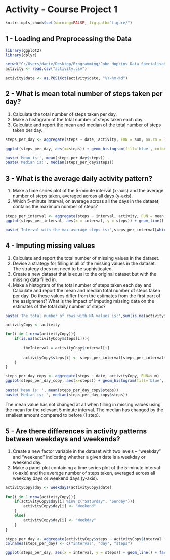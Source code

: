 # Activity - Course Project 1

```{r, echo=FALSE}
knitr::opts_chunk$set(warning=FALSE, fig.path="figure/")
```

## 1 - Loading and Preprocessing the Data

```{r, echo = TRUE}
library(ggplot2)
library(dplyr)

setwd("C:/Users/danie/Desktop/Programming/John Hopkins Data Specialisation Course/Module 5/Course Project 1")
activity <- read.csv("activity.csv")

activity$date <- as.POSIXct(activity$date, "%Y-%m-%d")
```

## 2 - What is mean total number of steps taken per day?

1. Calculate the total number of steps taken per day.
2. Make a histogram of the total number of steps taken each day.
3. Calculate and report the mean and median of the total number of steps taken per day.

```{r}
steps_per_day <- aggregate(steps ~ date, activity, FUN = sum, na.rm = TRUE)

ggplot(steps_per_day, aes(x=steps)) + geom_histogram(fill='blue', color='black', bins=10)

paste('Mean is:', mean(steps_per_day$steps))
paste('Median is:', median(steps_per_day$steps))
```

## 3 - What is the average daily activity pattern?

1. Make a time series plot of the 5-minute interval (x-axis) and the average number of steps taken, averaged across all days (y-axis).
2. Which 5-minute interval, on average across all the days in the dataset, contains the maximum number of steps?

```{r}
steps_per_interval <- aggregate(steps ~ interval, activity, FUN = mean, na.rm=TRUE)
ggplot(steps_per_interval, aes(x = interval, y = steps)) + geom_line()

paste('Interval with the max average steps is:',steps_per_interval[which.max(steps_per_interval$steps),]$interval)
```

## 4 - Imputing missing values

1. Calculate and report the total number of missing values in the dataset.
2. Devise a strategy for filling in all of the missing values in the dataset. The strategy does not need to be sophisticated. 
3. Create a new dataset that is equal to the original dataset but with the missing data filled in.
4. Make a histogram of the total number of steps taken each day and Calculate and report the mean and median total number of steps taken per day. Do these values differ from the estimates from the first part of the assignment? What is the impact of imputing missing data on the estimates of the total daily number of steps?

```{r}
paste('The total number of rows with NA values is:',sum(is.na(activity$steps)))

activityCopy <- activity

for(i in 1:nrow(activityCopy)){
    if(is.na(activityCopy$steps[i])){
        
        theInterval = activityCopy$interval[i]
        
        activityCopy$steps[i] <- steps_per_interval[steps_per_interval$interval == theInterval,]$steps
    }
}

steps_per_day_copy <- aggregate(steps ~ date, activityCopy, FUN=sum)
ggplot(steps_per_day_copy, aes(x=steps)) + geom_histogram(fill='blue', color='black', bins=10)

paste('Mean is: ', mean(steps_per_day_copy$steps))
paste('Median is: ', median(steps_per_day_copy$steps))
```

The mean value has not changed at all when filling in missing values using the mean for the relevant 5 minute interval. The median has changed by the smallest amount compared to before (1 step).

## 5 - Are there differences in activity patterns between weekdays and weekends?

1. Create a new factor variable in the dataset with two levels – “weekday” and “weekend” indicating whether a given date is a weekday or weekend day.
2. Make a panel plot containing a time series plot of the 5-minute interval (x-axis) and the average number of steps taken, averaged across all weekday days or weekend days (y-axis).

```{r}
activityCopy$day <- weekdays(activityCopy$date)

for(i in 1:nrow(activityCopy)){
    if(activityCopy$day[i] %in% c("Saturday", "Sunday")){
        activityCopy$day[i] <- "Weekend"
    }
    else{
        activityCopy$day[i] <- "Weekday"
    }
}

steps_per_day <- aggregate(activityCopy$steps ~ activityCopy$interval + activityCopy$day, activityCopy, mean)
colnames(steps_per_day) <- c("interval", "day", "steps")

ggplot(steps_per_day, aes(x = interval, y = steps)) + geom_line() + facet_grid(day~.)
```